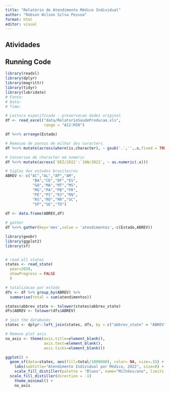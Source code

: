 ```yaml
---
title: "Relatório de Atendimento Médico Individual"
author: "Robson Wilson Silva Pessoa"
format: html
editor: visual
---
```


## Atividades 


## Running Code


```r
library(readxl)
library(dplyr)
library(magrittr)
library(tidyr)
library(lubridate)
# Fonte: 
# Data: 
# Time: 

# Leitura especificada - preservacao dados original
df <- read_excel("data/RelatorioSaudeProducao.xls",      
                 range = "A12:M39")

df %<>% arrange(Estado)

# Remocao de pontos de milhar dos caracters 
df %<>% mutate(across(where(is.character), ~ gsub('.','',.x,fixed = TRUE)))

# Conversao de character em numeric
df %<>% mutate(across(`DEZ/2022`:`JAN/2022`, ~ as.numeric(.x)))

# Siglas dos estados brasileiros 
ABREV <- c("AC","AL","AP","AM",
            "BA","CE","DF","ES",
            "GO","MA","MT","MS",
            "MG","PA","PB","PR",
            "PE","PI","RJ","RN",
            "RS","RO","RR","SC",
            "SP","SE","TO")
            
df <- data.frame(ABREV,df)

# gather
df %<>% gather(key='mes',value = 'atendimentos',-c(Estado,ABREV)) 


```


```r
library(geobr)
library(ggplot2)
library(sf)


# read all states
states <- read_state(
  year=2020, 
  showProgress = FALSE
  )

# totalizacao por estado 
dfs <- df %>% group_by(ABREV) %>% 
  summarise(total = sum(atendimentos)) 

states$abbrev_state <- tolower(states$abbrev_state)
dfs$ABREV <- tolower(dfs$ABREV)

# join the databases
states <- dplyr::left_join(states, dfs, by = c("abbrev_state" = "ABREV"))

# Remove plot axis
no_axis <- theme(axis.title=element_blank(),
                 axis.text=element_blank(),
                 axis.ticks=element_blank())

ggplot() +
  geom_sf(data=states, aes(fill=total/1000000), color= NA, size=.15) +
    labs(subtitle="Atendimento Individual por Médico, 2022", size=8) +
    scale_fill_distiller(palette = "Blues", name="Milhões/ano", limits = c(0,50)) +
  scale_fill_distiller(direction = -1)
    theme_minimal() +
    no_axis
```
